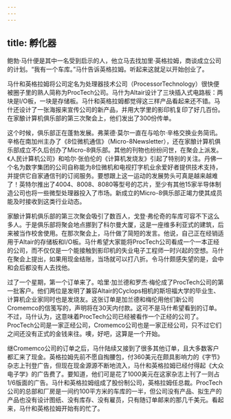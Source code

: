 ```yaml
---
---
---
```

title: 孵化器
---




鲍勃·马什便是其中一名受到启示的人，他立马去找加里·英格拉姆，商谈成立公司的计划。“我有一个车库。”马什告诉英格拉姆。听起来这就足以开始创业了。

马什和英格拉姆将公司定名为处理器技术公司（ProcessorTechnology）很快便被圈子里的熟人简称为ProcTech公司。马什为Altair设计了三块插入式电路板：两块是I/O板，一块是存储板。马什和英格拉姆都觉得这三样产品看起来还不错。马什还设计了一张海报来宣传公司的新产品，并用大学里的影印机复印了好几百份。在家酿计算机俱乐部的第三次聚会上，他们发出了300份传单。

这个时候，俱乐部正在蓬勃发展。弗莱德·莫尔一直在与哈尔·辛格交换业务简讯。辛格在南加州主办了《8位微机通信》（Micro-8Newsletter），还在家酿计算机俱乐部成立不久后创办了Micro-8俱乐部。其他的刊物也纷纷问世，在聚会上派发。《人民计算机公司》和哈尔·张伯伦的《计算机发烧友》引起了特别的关注。丹佛一个名为数字集团的公司自称能为8位微机和电视打字机业余爱好者提供技术支持，并提供它自家通信刊的订阅服务。要想跟上这一运动的发展势头可真是越来越难了！英特尔推出了4004、8008、8080等型号的芯片，至少有其他15家半导体制造公司也将一些微型处理器投入了市场。新成立的Micro-8俱乐部正竭力使其成员能及时接收到这类行业动态。

家酿计算机俱乐部的第三次聚会吸引了数百人，戈登·弗伦奇的车库可容不下这么多人。于是俱乐部将聚会地点挪到了科尔曼大厦，这是一座维多利亚式的建筑，后来被当作校舍使用。在那次聚会上，马什做了简短的发言。他说，自己正在经销适用于Altair的存储板和I/O板。马什希望大家能将ProcTech公司看成一个一本正经的公司，而不仅仅是一个能接触到影印机的失业电子工程师一时兴起的空想。马什在聚会上提出，如果用现金结账，当场就可以打八折。令马什颇感失望的是，会中和会后都没有人去找他。

过了一个星期，第一个订单来了。哈里·加兰德和罗杰·梅伦成了ProcTech公司的第一批客户。他们两位是发明了兼容Altair的Cyclops相机的斯坦福大学的毕业生、计算机企业家同时也是发烧友。这张订单是加兰德和梅伦用他们新公司Cromemco的信笺写的，声明将在30天内付款。这可不是马什希望看到的订单。不过，马什认为，这意味着ProcTech公司已经被看作一个正经的公司了。ProcTech公司是一家正经公司，Cromemco公司也是一家正经公司，只不过它们之间还没有正式的金钱来往。噢，好吧，这算是一个开始。

继Cromemco公司的订单之后，马什陆续又接到了很多其他订单，且大多数客户都汇来了现金。英格拉姆先前不愿自掏腰包，付360美元在颇具影响力的《字节》杂志上刊登广告，但现在现金源源不断地流入，马什和英格拉姆已经付得起《大众电子学》的广告费了。要知道，他们可是花了1000美元在这家杂志上刊了一则占1/6版面的广告。马什和英格拉姆组成了股份制公司，英格拉姆任总裁。ProcTech公司的总部和厂房是一间约100平方米的车库的一半，但公司没有产品、拟生产的产品也没有设计图纸、没有库存、没有雇员，只有随订单邮来的那几千美元。看起来，马什和英格拉姆开始有的忙了。